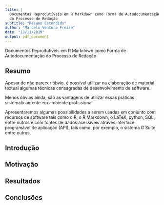 ```yaml
---
title: |
  Documentos Reprodutíveis em R Markdown como Forma de Autodocumentação 
  do Processo de Redação
subtitle: "Resumo Estendido"
author: "Marcelo Ventura Freire"
date: "13/11/2019"
output: pdf_document
---
```



Documentos Reprodutíveis em R Markdown como Forma de Autodocumentação do Processo de Redação

## Resumo

Apesar de não parecer óbvio, é possível utilizar na elaboração de material textual algumas técnicas consagradas de desenvolvimento de software.

Menos óbvias ainda, são as vantagens de utilizar essas práticas sistematicamente em ambiente profissional. 

Apresentaremos algumas possibilidades a serem usadas em conjunto com recursos de software tais como o R, o R Markdown, o LaTeX, python, SQL, entre outros e com fontes de dados acessíveis através interface programável de aplicação (API), tais como, por exemplo, o sistema G Suite entre outros.




## Introdução

## Motivação

## Resultados

## Conclusões

